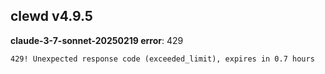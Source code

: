 ## clewd v4.9.5
**claude-3-7-sonnet-20250219 error**:
429

```429! Unexpected response code (exceeded_limit), expires in 0.7 hours```